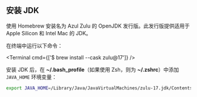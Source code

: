 
## 安装 JDK

使用 Homebrew 安装名为 Azul Zulu 的 OpenJDK 发行版。此发行版提供适用于 Apple Silicon 和 Intel Mac 的 JDK。

在终端中运行以下命令：

<Terminal cmd={['$ brew install --cask zulu@17']} />

安装 JDK 后，在 **~/.bash_profile**（如果使用 Zsh，则为 **~/.zshrc**）中添加 `JAVA_HOME` 环境变量：

```bash
export JAVA_HOME=/Library/Java/JavaVirtualMachines/zulu-17.jdk/Contents/Home
```


